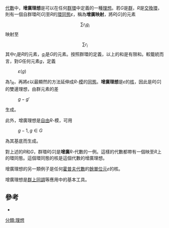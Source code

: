 [[代數|代數]]中，'''增廣理想'''是可以在任何[[群環|群環]]中定義的一種[[理想_(環論)|理想]]。若''G''是[[群|群]]，''R''是[[交換環|交換環]]，則有一個自群環''R''[''G'']至''R''的[[環同態|環同態]]<math>\varepsilon</math>，稱為'''增廣映射'''，將''R''[''G'']的元素
:<math>\sum r_i g_i</math>
映射至
:<math>\sum r_i</math>
其中''r''<sub>''i''</sub>是''R''的元素，''g''<sub>''i''</sub>是''G''的元素。按照群環的定義，以上的和是有限和。較籠統而言，對''G''任何元素''g''，定義
: <math>\varepsilon(g)</math>
為1<sub>''R''</sub>，再將<math>\varepsilon</math>以最顯然的方法延伸成''R''-[[模|模]]的[[同態|同態]]。'''增廣理想'''是<math>\varepsilon</math>的[[核_(代數)|核]]，因此是''R''[''G'']的雙邊理想，由群元素的差
: <math> g - g'</math>
生成。

此外，增廣理想是[[自由模|自由]]''R''-模，可用
: <math> g - 1 , g\in G </math>
為其基底而生成。

對上述的''R''和''G''，群環''R''[''G'']是'''增廣'''''R''-代數的一例。這樣的代數都帶有一個映至''R''上的環同態。這個環同態的核是這個代數的增廣理想。

增廣理想的另一類例子是任何[[霍普夫代數|霍普夫代數]]的[[餘單位元|餘單位元]]<math>\varepsilon</math>的核。

增廣理想是[[群上同調|群上同調]]等應用中的基本工具。

==參考==
* {{cite book | author=D. L. Johnson | title=Presentations of groups | series=London Mathematical Society Student Texts | volume=15 | publisher=[[Cambridge_University_Press|Cambridge University Press]] | year=1990 | isbn=0-521-37203-8 | pages=149–150 }}

[[分類:理想|分類:理想]]
